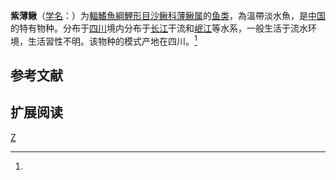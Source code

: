 {{Speciesbox 
| genus = Leptobotia
| species = taeniops
| status = NE
| status_system = IUCN3.1
| authority = Sauvage, 1878<ref name='id6461'>{{cite web| url =http://www.bioinfo.cn/db05/BjdwSpecies.php?action=view&id=6461| title =紫薄鳅| work =中国动物物种编目数据库| publisher =中国科学院微生物研究所| author =中国科学院动物研究所| accessdate =2009-04-11| deadurl =yes| archiveurl =https://web.archive.org/web/20160305093357/http://www.bioinfo.cn/db05/BjdwSpecies.php?action=view&id=6461| archivedate =2016-03-05}}</ref>
| synonyms = *''Parabotia taeniops ,Sauvage, 1878 ''
*''Leptobotia taeniaps,Sauvage, 1878 ''
*''Botia purpurea ,Nichols, 1925 ''
*''Leptobotia purpurea ,Nichols, 1925 ''
}}

'''紫薄鳅'''（[[学名|学名]]：{{lang|la|''Leptobotia taeniops''}}）为[[輻鰭魚綱|輻鰭魚綱]][[鯉形目|鯉形目]][[沙鳅科|沙鳅科]][[薄鳅属|薄鳅属]]的[[鱼类|鱼类]]，為溫帶淡水魚，是[[中国|中国]]的特有物种。分布于[[四川|四川]]境内分布于[[长江|长江]]干流和[[岷江|岷江]]等水系，一般生活于流水环境，生活習性不明。该物种的模式产地在四川。<ref name='id6461'/>

== 参考文献 ==
{{reflist}}

== 扩展阅读 ==
{{refbegin}}
{{wikispecies-inline|Leptobotia taeniops|紫薄鳅}}
{{refend}}
{{Taxonbar|from=Q5543835}}

[[Category:薄鳅属|Z]]
